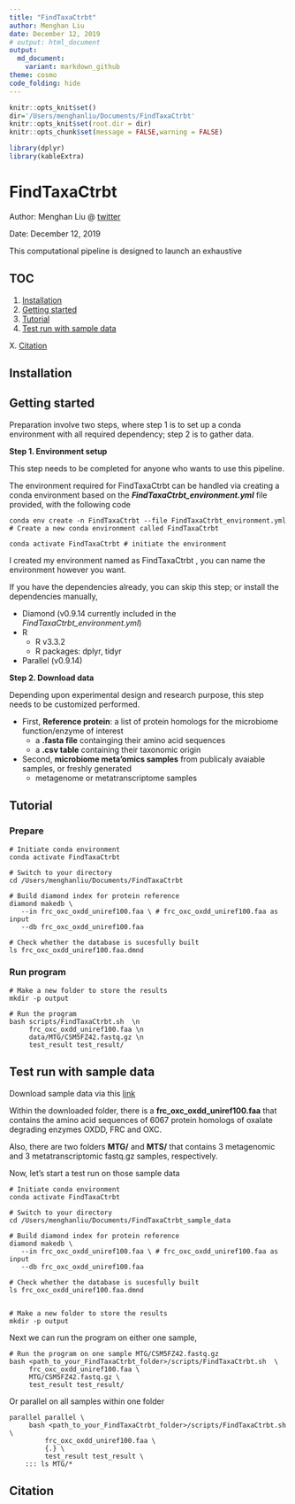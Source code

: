 ```yaml
---
title: "FindTaxaCtrbt"
author: Menghan Liu
date: December 12, 2019
# output: html_document
output:
  md_document:
    variant: markdown_github
theme: cosmo
code_folding: hide
---
```



```r
knitr::opts_knit$set()
dir='/Users/menghanliu/Documents/FindTaxaCtrbt'
knitr::opts_knit$set(root.dir = dir)
knitr::opts_chunk$set(message = FALSE,warning = FALSE)
```

```r
library(dplyr)
library(kableExtra)
```

# FindTaxaCtrbt

Author: Menghan Liu  @ [twitter](https://twitter.com/menghan_liu) 

Date: December 12, 2019

This computational pipeline is designed to launch an exhaustive 



## TOC 

1. [Installation](#installation)
2. [Getting started](#getstart)
3. [Tutorial](#tutorial)
4. [Test run with sample data](#test-run)

X. [Citation](#citation)


## Installation {#installation}

## Getting started {#getstart}


Preparation involve two steps, where step 1 is to set up a conda environment with all required dependency; step 2 is to gather data.


**Step 1. Environment setup**

This step needs to be completed for anyone who wants to use this pipeline. 

The environment required for FindTaxaCtrbt can be handled via creating a conda environment based on the ***FindTaxaCtrbt_environment.yml*** file provided, with the following code

```
conda env create -n FindTaxaCtrbt --file FindTaxaCtrbt_environment.yml # Create a new conda environment called FindTaxaCtrbt

conda activate FindTaxaCtrbt # initiate the environment
```

I created my environment named as FindTaxaCtrbt , you can name the environment however you want.


If you have the dependencies already, you can skip this step; or install the dependencies manually, 

- Diamond (v0.9.14 currently included in the *FindTaxaCtrbt_environment.yml*)
- R 
   *  R v3.3.2
   *  R packages: dplyr, tidyr
- Parallel (v0.9.14)
   
   
   
   
**Step 2. Download data**

Depending upon experimental design and research purpose, this step needs to be customized performed. 

* First, **Reference protein**: a list of protein homologs for the microbiome function/enzyme of interest
   - a **.fasta file** containging their amino acid sequences
   - a **.csv table** containing their taxonomic origin 
  
* Second, **microbiome meta'omics samples** from publicaly avaiable samples, or freshly generated
   - metagenome or metatranscriptome samples
   


## Tutorial

### Prepare

```
# Initiate conda environment
conda activate FindTaxaCtrbt 

# Switch to your directory
cd /Users/menghanliu/Documents/FindTaxaCtrbt

# Build diamond index for protein reference 
diamond makedb \
   --in frc_oxc_oxdd_uniref100.faa \ # frc_oxc_oxdd_uniref100.faa as input
   --db frc_oxc_oxdd_uniref100.faa  
   
# Check whether the database is sucesfully built 
ls frc_oxc_oxdd_uniref100.faa.dmnd
```


### Run program

```
# Make a new folder to store the results 
mkdir -p output

# Run the program
bash scripts/FindTaxaCtrbt.sh  \n
     frc_oxc_oxdd_uniref100.faa \n
     data/MTG/CSM5FZ42.fastq.gz \n
     test_result test_result/
```




## Test run with sample data ## {#test_run}

Download sample data via this [link](https://drive.google.com/drive/u/1/folders/1zh-nD4X3bhZAx9XbdMjOeJCp-jZc4XL6)

Within the downloaded folder, there is a **frc_oxc_oxdd_uniref100.faa** that contains the amino acid sequences of 6067 protein homologs of oxalate degrading enzymes OXDD, FRC and OXC. 

Also, there are two folders **MTG/** and **MTS/** that contains 3 metagenomic and 3 metatranscriptomic fastq.gz samples, respectively.
<!-- For example, I am interested in the oxalyl-coA decarboxylase (OXC), which is involved in the oxalate degradation function. -->
<!-- Therefore, I found a [homologous protein family](http://www.ebi.ac.uk/interpro/entry/InterPro/IPR017660/) for OXC at Uniprot. -->

<!-- ```{r example table, echo=FALSE,eval=TRUE} -->
<!-- table_dir='/Volumes/Research/blaserlab/blaserlabspace/Members/Menghan_Liu/ODE/human_metagenomics/0_data/ODE_tnaA_info.csv' -->

<!-- read.csv(table_dir) %>% -->
<!--   head() %>% -->
<!--   dplyr::mutate(UniprotID = name, -->
<!--                 Strain = Species) %>% -->
<!--   tidyr::separate(Species, into = c("Genus","Species"),sep=" ",extra="drop") %>% -->
<!--   dplyr::select(UniprotID,Description,Phylum, Family, Genus, Species, Strain) %>% -->
<!--   knitr::kable(format = "markdown") %>% -->
<!--   kable_styling(font_size = 7, full_width = F)  -->
<!-- ``` -->

Now, let's start a test run on those sample data
```
# Initiate conda environment
conda activate FindTaxaCtrbt 

# Switch to your directory
cd /Users/menghanliu/Documents/FindTaxaCtrbt_sample_data

# Build diamond index for protein reference 
diamond makedb \
   --in frc_oxc_oxdd_uniref100.faa \ # frc_oxc_oxdd_uniref100.faa as input
   --db frc_oxc_oxdd_uniref100.faa  
   
# Check whether the database is sucesfully built 
ls frc_oxc_oxdd_uniref100.faa.dmnd


# Make a new folder to store the results 
mkdir -p output

```

Next we can run the program on either one sample, 
```
# Run the program on one sample MTG/CSM5FZ42.fastq.gz
bash <path_to_your_FindTaxaCtrbt_folder>/scripts/FindTaxaCtrbt.sh  \
     frc_oxc_oxdd_uniref100.faa \
     MTG/CSM5FZ42.fastq.gz \
     test_result test_result/
```     


Or parallel on all samples within one folder


```
parallel parallel \
     bash <path_to_your_FindTaxaCtrbt_folder>/scripts/FindTaxaCtrbt.sh  \
         frc_oxc_oxdd_uniref100.faa \
         {.} \
         test_result test_result \
    ::: ls MTG/*
```



## Citation {#citation}





